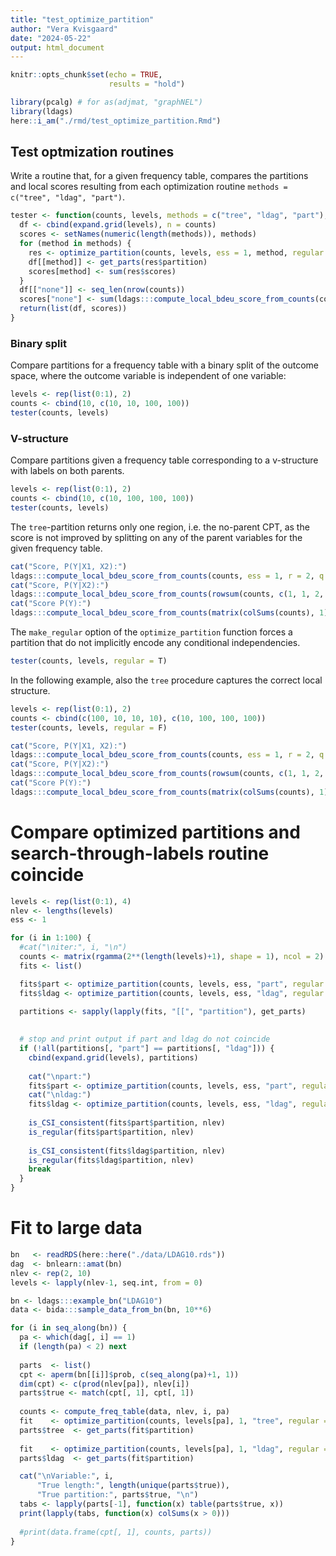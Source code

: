 ```yaml
---
title: "test_optimize_partition"
author: "Vera Kvisgaard"
date: "2024-05-22"
output: html_document
---
```


```r
knitr::opts_chunk$set(echo = TRUE, 
                      results = "hold")
```

```r
library(pcalg) # for as(adjmat, "graphNEL")
library(ldags)
here::i_am("./rmd/test_optimize_partition.Rmd")
```

## Test optmization routines
Write a routine that, for a given frequency table, compares the partitions and local scores resulting from each optimization routine `methods = c("tree", "ldag", "part")`.
```r
tester <- function(counts, levels, methods = c("tree", "ldag", "part"), regular = F) {
  df <- cbind(expand.grid(levels), n = counts)
  scores <- setNames(numeric(length(methods)), methods)
  for (method in methods) {
    res <- optimize_partition(counts, levels, ess = 1, method, regular = regular)
    df[[method]] <- get_parts(res$partition)
    scores[method] <- sum(res$scores)
  }
  df[["none"]] <- seq_len(nrow(counts))
  scores["none"] <- sum(ldags:::compute_local_bdeu_score_from_counts(counts, 1, ncol(counts), nrow(counts), s = 1))
  return(list(df, scores))
}
```


### Binary split
Compare partitions for a frequency table with a binary split of the outcome space, where the outcome variable is independent of one variable:
```r
levels <- rep(list(0:1), 2)
counts <- cbind(10, c(10, 10, 100, 100))
tester(counts, levels)
```
### V-structure
Compare partitions given a frequency table corresponding to a v-structure with labels on both parents.
```r
levels <- rep(list(0:1), 2)
counts <- cbind(10, c(10, 100, 100, 100))
tester(counts, levels)
```
The `tree`-partition returns only one region, i.e. the no-parent CPT, as the score is not improved by splitting on any of the parent variables for the given frequency table. 
```r
cat("Score, P(Y|X1, X2):")
ldags:::compute_local_bdeu_score_from_counts(counts, ess = 1, r = 2, q = 4, s = 1)
cat("Score, P(Y|X2):")
ldags:::compute_local_bdeu_score_from_counts(rowsum(counts, c(1, 1, 2, 2)), ess = 1, r = 2, q = 4, s = c(2, 2))
cat("Score P(Y):")
ldags:::compute_local_bdeu_score_from_counts(matrix(colSums(counts), 1), ess = 1, r = 2, q = 4, s = 4)
```
The `make_regular` option of the `optimize_partition` function forces a partition that do not implicitly encode any conditional independencies.
```r
tester(counts, levels, regular = T)
```



In the following example, also the `tree` procedure captures the correct local structure.
```r
levels <- rep(list(0:1), 2)
counts <- cbind(c(100, 10, 10, 10), c(10, 100, 100, 100))
tester(counts, levels, regular = F)
```


```r
cat("Score, P(Y|X1, X2):")
ldags:::compute_local_bdeu_score_from_counts(counts, ess = 1, r = 2, q = 4, s = 1)
cat("Score, P(Y|X2):")
ldags:::compute_local_bdeu_score_from_counts(rowsum(counts, c(1, 1, 2, 2)), ess = 1, r = 2, q = 4, s = c(2, 2))
cat("Score P(Y):")
ldags:::compute_local_bdeu_score_from_counts(matrix(colSums(counts), 1), ess = 1, r = 2, q = 4, s = 4)
```


# Compare optimized partitions and search-through-labels routine coincide
```r

levels <- rep(list(0:1), 4)
nlev <- lengths(levels)
ess <- 1

for (i in 1:100) {
  #cat("\niter:", i, "\n")
  counts <- matrix(rgamma(2**(length(levels)+1), shape = 1), ncol = 2)
  fits <- list()

  fits$part <- optimize_partition(counts, levels, ess, "part", regular = T, F)
  fits$ldag <- optimize_partition(counts, levels, ess, "ldag", regular = T, F)

  partitions <- sapply(lapply(fits, "[[", "partition"), get_parts)
  
  
  # stop and print output if part and ldag do not coincide
  if (!all(partitions[, "part"] == partitions[, "ldag"])) {
    cbind(expand.grid(levels), partitions)
    
    cat("\npart:")
    fits$part <- optimize_partition(counts, levels, ess, "part", regular = T, T)
    cat("\nldag:")
    fits$ldag <- optimize_partition(counts, levels, ess, "ldag", regular = T, T)
    
    is_CSI_consistent(fits$part$partition, nlev)
    is_regular(fits$part$partition, nlev)
    
    is_CSI_consistent(fits$ldag$partition, nlev)
    is_regular(fits$ldag$partition, nlev)
    break
  }
}


```

# Fit to large data
```r
bn   <- readRDS(here::here("./data/LDAG10.rds"))
dag  <- bnlearn::amat(bn)
nlev <- rep(2, 10)  
levels <- lapply(nlev-1, seq.int, from = 0)

bn <- ldags:::example_bn("LDAG10")
data <- bida:::sample_data_from_bn(bn, 10**6)

for (i in seq_along(bn)) {
  pa <- which(dag[, i] == 1)
  if (length(pa) < 2) next 
  
  parts  <- list()
  cpt <- aperm(bn[[i]]$prob, c(seq_along(pa)+1, 1))
  dim(cpt) <- c(prod(nlev[pa]), nlev[i]) 
  parts$true <- match(cpt[, 1], cpt[, 1]) 
  
  counts <- compute_freq_table(data, nlev, i, pa)
  fit    <- optimize_partition(counts, levels[pa], 1, "tree", regular = T, verbose = F)
  parts$tree  <- get_parts(fit$partition)
  
  fit    <- optimize_partition(counts, levels[pa], 1, "ldag", regular = T, verbose = F)
  parts$ldag  <- get_parts(fit$partition)

  cat("\nVariable:", i, 
      "True length:", length(unique(parts$true)), 
      "True partition:", parts$true, "\n")
  tabs <- lapply(parts[-1], function(x) table(parts$true, x))
  print(lapply(tabs, function(x) colSums(x > 0)))
  
  #print(data.frame(cpt[, 1], counts, parts))
}            
```







